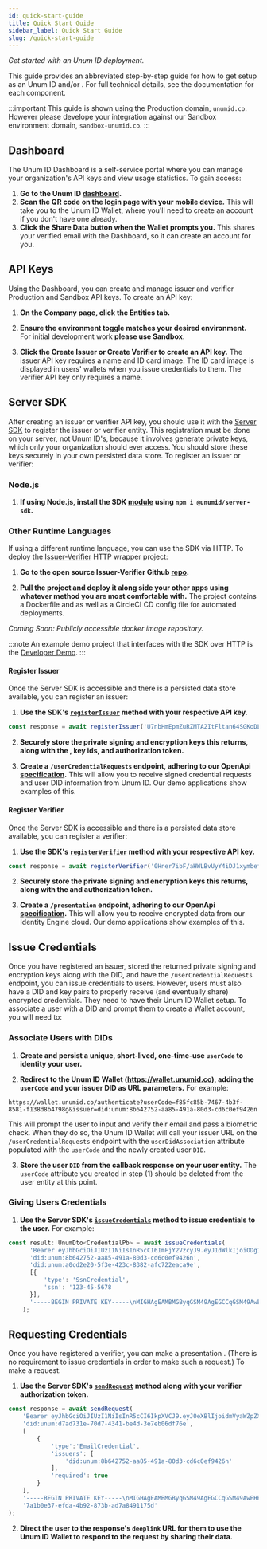 ```yaml
---
id: quick-start-guide
title: Quick Start Guide
sidebar_label: Quick Start Guide
slug: /quick-start-guide
---
```



*Get started with an Unum ID deployment.*

This guide provides an abbreviated step-by-step guide for how to get setup as an Unum ID <Tip type="issuer"/> and/or <Tip type="verifier"/>. For full technical details, see the documentation for each component.

:::important
This guide is shown using the Production domain, `unumid.co`. However please develope your integration against our Sandbox environment domain, `sandbox-unumid.co`.
:::

## Dashboard
The Unum ID Dashboard is a self-service portal where you can manage your organization's API keys and view usage statistics. To gain access:

1. **Go to the Unum ID [dashboard](https://dashboard.unumid.co/).**
2. **Scan the QR code on the login page with your mobile device.** This will take you to the Unum ID Wallet, where you'll need to create an account if you don't have one already.
3. **Click the Share Data button when the Wallet prompts you.** This shares your verified email with the Dashboard, so it can create an account for you.

## API Keys
Using the Dashboard, you can create and manage issuer and verifier Production and Sandbox API keys. To create an API key:

1. **On the Company page, click the Entities tab.**

2. **Ensure the environment toggle matches your desired environment.** For initial development work **please use Sandbox**.

2. **Click the Create Issuer or Create Verifier to create an API key.** The issuer API key requires a name and ID card image. The ID card image is displayed in users' wallets when you issue credentials to them. The verifier API key only requires a name.

## Server SDK
After creating an issuer or verifier API key, you should use it with the [Server SDK](https://github.com/UnumID/server-sdk-typescript) to register the issuer or verifier entity. This registration must be done on your server, not Unum ID's, because it involves generate private keys, which only your organization should ever access. You should store these keys securely in your own persisted data store. To register an issuer or verifier:

### Node.js
1. **If using Node.js, install the SDK [module](https://www.npmjs.com/package/@unumid/server-sdk) using `npm i @unumid/server-sdk`.**

### Other Runtime Languages 
If using a different runtime language, you can use the SDK via HTTP. To deploy the [Issuer-Verifier](https://github.com/UnumID/issuer-verifier-app) HTTP wrapper project:

1. **Go to the open source Issuer-Verifier Github [repo](https://github.com/UnumID/issuer-verifier-app).**

2. **Pull the project and deploy it along side your other apps using whatever method you are most comfortable with.** The project contains a Dockerfile and as well as a CircleCI CD config file for automated deployments.

*Coming Soon: Publicly accessible docker image repository.*

:::note
An example demo project that interfaces with the SDK over HTTP is the [Developer Demo](/developer-demo).
:::

#### Register Issuer
Once the Server SDK is accessible and there is a persisted data store available, you can register an issuer:

1. **Use the SDK's [`registerIssuer`](https://docs.unumid.co/server-sdk#registerissuer) method with your respective API key.**

```typescript title="Example registerIssuer"
const response = await registerIssuer('U7nbHmEpmZuRZMTA2ItFltan64SGKoDLYn7cMnpe4w2=', 'https://api.acme.com');
```

2. **Securely store the private signing and encryption keys this returns, along with the <Tip type="DID"/>, key ids, and authorization token.**

3. **Create a `/userCredentialRequests` endpoint, adhering to our OpenApi [specification](https://gist.github.com/UnumIDMachine/146a0a428c683b756efd8240b31a4678).** This will allow you to receive signed <Tip type="subject"/> credential requests and user DID information from Unum ID. Our demo applications show examples of this.

#### Register Verifier
Once the Server SDK is accessible and there is a persisted data store available, you can register a verifier:

1. **Use the SDK's [`registerVerifier`](https://docs.unumid.co/server-sdk#registerverifier) method with your respective API key.**

```typescript title="Example registerVerifier"
const response = await registerVerifier('0Hner7ibF/aHWLBvUyY4iDJ1xymbef0lzMxiS0eTGoS=', 'https://api.acme.com');
```

2. **Securely store the private signing and encryption keys this returns, along with the <Tip type="DID"/> and authorization token.**

3. **Create a `/presentation` endpoint, adhering to our OpenApi [specification](https://gist.github.com/UnumIDMachine/a2d71f12b0596a62c9dcc4de7a255f4f).** This will allow you to receive encrypted <Tip type="presentation"/> data from our Identity Engine cloud. Our demo applications show examples of this.

## Issue Credentials
Once you have registered an issuer, stored the returned private signing and encryption keys along with the DID, and have the `/userCredentialRequests` endpoint, you can issue credentials to users. However, users must also have a DID and key pairs to properly receive (and eventually share) encrypted credentials. They need to have their Unum ID Wallet setup. To associate a user with a DID and prompt them to create a Wallet account, you will need to:

### Associate Users with DIDs
1. **Create and persist a unique, short-lived, one-time-use `userCode` to identity your user.**

2. **Redirect to the Unum ID Wallet (https://wallet.unumid.co), adding the `userCode` and your issuer DID as URL parameters.** For example:

```
https://wallet.unumid.co/authenticate?userCode=f85fc85b-7467-4b3f-8581-f138d8b4798g&issuer=did:unum:8b642752-aa85-491a-80d3-cd6c0ef9426n
```

This will prompt the user to input and verify their email and pass a biometric check. When they do so, the Unum ID Wallet will call your issuer URL on the `/userCredentialRequests` endpoint with the `userDidAssociation` attribute populated with the `userCode` and the newly created user `DID`.

3. **Store the user `DID` from the callback response on your user entity.** The `userCode` attribute you created in step (1) should be deleted from the user entity at this point.

### Giving Users Credentials
1. **Use the Server SDK's [`issueCredentials`](https://docs.unumid.co/server-sdk#issuecredentials) method to issue credentials to the user.** For example: 

```typescript title="Example issueCredentials"
const result: UnumDto<CredentialPb> = await issueCredentials(
      'Bearer eyJhbGciOiJIUzI1NiIsInR5cCI6ImFjY2VzcyJ9.eyJ1dWlkIjoiODg1ZDQxZjktYWFiNS00YTQ1LWE2ZTUtYWY1NjM1YjlkNGI5IiwiZGlkIjpudWxsLCJlbWFpbCI6InJheSs4MDAwQHVudW1pZC5jbyIsImlhdCI6MTY1NDMwODUxNCwiZXhwIjoxNjYyOTQ4NTE0LCJhdWQiOiJsb2NhbGhvc3QiLCJpc3MiOiJmZWF0aGVycyIsInN1YiI6Ijg4NWQ0MWY5LWFhYjUtNGE0NS1hNmU1LWFmNTYzNWI5ZDRiOSIsImp0aSI6ImJjOTNjNGMyLTg5NDQtNDMxYS1iZTY5LTQ2ZjBjNDA2MjBjYSJ9.zS5ZWBxjotHpuBHUN3pDn8J8ygDFYGD3ASmJVYSt7Wc',
      'did:unum:8b642752-aa85-491a-80d3-cd6c0ef9426n',
      'did:unum:a0cd2e20-5f3e-423c-8382-afc722eaca9e',
      [{
          'type': 'SsnCredential',
          'ssn': '123-45-5678
      }],
      '-----BEGIN PRIVATE KEY-----\nMIGHAgEAMBMGByqGSM49AgEGCCqGSM49AwEHBG0wawIBAQQgw7wRQL1EUsLk08auyjhlHV0atw0wqQGjtP3wkAIz8uChRANCAARfUK8OjrArOokLQau9W3siHlxxtt9/FGjdiiL1YM8PqHqhmgscc6oSdUUKfA/HZaf9m2yEQqQPyoFR1R16Ck/8\n-----END PRIVATE KEY-----'
    );
```

## Requesting Credentials
Once you have registered a verifier, you can make a presentation <Tip type="request"/>. (There is no requirement to issue credentials in order to make such a request.) To make a request:

1. **Use the Server SDK's [`sendRequest`](https://docs.unumid.co/server-sdk#sendrequest) method along with your verifier authorization token.**

```typescript title="Example sendRequest"
const response = await sendRequest(
    'Bearer eyJhbGciOiJIUzI1NiIsInR5cCI6IkpXVCJ9.eyJ0eXBlIjoidmVyaWZpZXIiLCJ1dWlkIjoiNWJmZTZkNzktMzdkNy00ODNiLTgyZGMtYzZhYWJhMjUzOTE2IiwiZGlkIjoiZGlkOnVudW06ZDdhZDczMWUtNzBkNy00MzQxLWJlNGQtM2U3ZWIwNmRmNzZlIiwiZXhwIjoxNjQzMTc0NjM4Ljc4NCwiaWF0IjoxNjQzMTc0NjcyfQ.WLNlP-A_8DjTvmmKt6z8CfD6whh5aQHIYgT9nYjuPn0',
    'did:unum:d7ad731e-70d7-4341-be4d-3e7eb06df76e',
    [
        {
            'type':'EmailCredential',
            'issuers': [
                'did:unum:8b642752-aa85-491a-80d3-cd6c0ef9426n'
            ], 
            'required': true
        }
    ],
    '-----BEGIN PRIVATE KEY-----\nMIGHAgEAMBMGByqGSM49AgEGCCqGSM49AwEHBG0wawIBAQQgw7wRQL1EUsLk08auyjhlHV0atw0wqQGjtP3wkAIz8uChRANCAARfUK8OjrArOokLQau9W3siHlxxtt9/FGjdiiL1YM8PqHqhmgscc6oSdUUKfA/HZaf9m2yEQqQPyoFR1R16Ck/8\n-----END PRIVATE KEY-----',
    '7a1b0e37-efda-4b92-873b-ad7a8491175d'
);
```

2. **Direct the user to the response's `deeplink` URL for them to use the Unum ID Wallet to respond to the request by sharing their data.**
